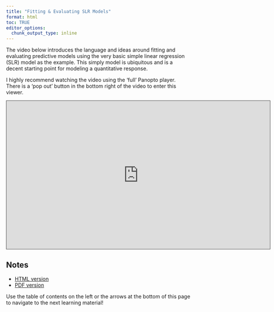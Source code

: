 ```yaml
---
title: "Fitting & Evaluating SLR Models"
format: html
toc: TRUE
editor_options: 
  chunk_output_type: inline
---
```


The video below introduces the language and ideas around fitting and evaluating predictive models using the very basic simple linear regression (SLR) model as the example. This simply model is ubiquitous and is a decent starting point for modeling a quantitative response.

I highly recommend watching the video using the 'full' Panopto player. There is a 'pop out' button in the bottom right of the video to enter this viewer.

```{=html}
<iframe src="https://ncsu.hosted.panopto.com/Panopto/Pages/Embed.aspx?id=6c86f851-668a-4fdd-8fa9-b10a0109e5ef&autoplay=false&offerviewer=true&showtitle=true&showbrand=true&captions=false&interactivity=all" height="405" width="720" style="border: 1px solid #464646;" allowfullscreen allow="autoplay" aria-label="Panopto Embedded Video Player" aria-description="23-Fitting and Evaluating SLR Models" ></iframe>
```

## Notes

- <a href = "23-Fitting_Evaluating_SLR_Models.html" target = "_blank">HTML version</a>
- <a href = "PDFs/23-Fitting_Evaluating_SLR_Models.pdf" target = "_blank">PDF version</a>

Use the table of contents on the left or the arrows at the bottom of this page to navigate to the next learning material!